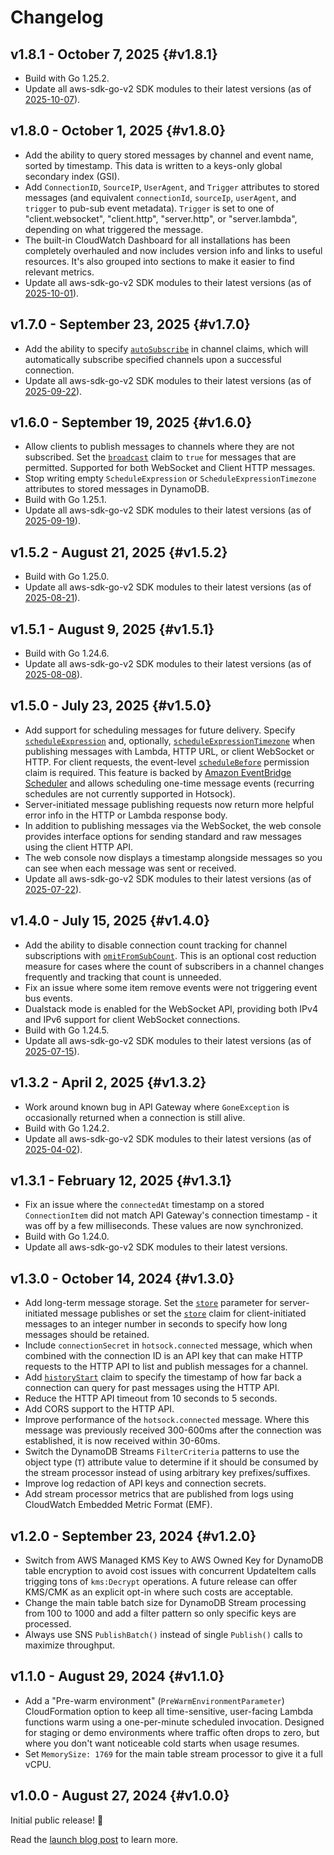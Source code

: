 # Changelog

## v1.8.1 - October 7, 2025 {#v1.8.1}

- Build with Go 1.25.2.
- Update all aws-sdk-go-v2 SDK modules to their latest versions (as of [2025-10-07](https://github.com/aws/aws-sdk-go-v2/releases/tag/release-2025-10-07)).

## v1.8.0 - October 1, 2025 {#v1.8.0}

- Add the ability to query stored messages by channel and event name, sorted by timestamp. This data is written to a keys-only global secondary index (GSI).
- Add `ConnectionID`, `SourceIP`, `UserAgent`, and `Trigger` attributes to stored messages (and equivalent `connectionId`, `sourceIp`, `userAgent`, and `trigger` to pub-sub event metadata). `Trigger` is set to one of "client.websocket", "client.http", "server.http", or "server.lambda", depending on what triggered the message.
- The built-in CloudWatch Dashboard for all installations has been completely overhauled and now includes version info and links to useful resources. It's also grouped into sections to make it easier to find relevant metrics.
- Update all aws-sdk-go-v2 SDK modules to their latest versions (as of [2025-10-01](https://github.com/aws/aws-sdk-go-v2/releases/tag/release-2025-10-01)).

## v1.7.0 - September 23, 2025 {#v1.7.0}

- Add the ability to specify [`autoSubscribe`](../connections/claims.mdx#channels.autoSubscribe) in channel claims, which will automatically subscribe specified channels upon a successful connection.
- Update all aws-sdk-go-v2 SDK modules to their latest versions (as of [2025-09-22](https://github.com/aws/aws-sdk-go-v2/releases/tag/release-2025-09-22)).

## v1.6.0 - September 19, 2025 {#v1.6.0}

- Allow clients to publish messages to channels where they are not subscribed. Set the [`broadcast`](../connections/claims.mdx#channels.messages.broadcast) claim to `true` for messages that are permitted. Supported for both WebSocket and Client HTTP messages.
- Stop writing empty `ScheduleExpression` or `ScheduleExpressionTimezone` attributes to stored messages in DynamoDB.
- Build with Go 1.25.1.
- Update all aws-sdk-go-v2 SDK modules to their latest versions (as of [2025-09-19](https://github.com/aws/aws-sdk-go-v2/releases/tag/release-2025-09-19)).

## v1.5.2 - August 21, 2025 {#v1.5.2}

- Build with Go 1.25.0.
- Update all aws-sdk-go-v2 SDK modules to their latest versions (as of [2025-08-21](https://github.com/aws/aws-sdk-go-v2/releases/tag/release-2025-08-21)).

## v1.5.1 - August 9, 2025 {#v1.5.1}

- Build with Go 1.24.6.
- Update all aws-sdk-go-v2 SDK modules to their latest versions (as of [2025-08-08](https://github.com/aws/aws-sdk-go-v2/releases/tag/release-2025-08-08)).

## v1.5.0 - July 23, 2025 {#v1.5.0}

- Add support for scheduling messages for future delivery. Specify [`scheduleExpression`](../server-api/publish-messages.mdx#message-format.scheduleExpression) and, optionally, [`scheduleExpressionTimezone`](../server-api/publish-messages.mdx#message-format.scheduleExpressionTimezone) when publishing messages with Lambda, HTTP URL, or client WebSocket or HTTP. For client requests, the event-level [`scheduleBefore`](../connections/claims.mdx#channels.messages.scheduleBefore) permission claim is required. This feature is backed by [Amazon EventBridge Scheduler](https://docs.aws.amazon.com/eventbridge/latest/userguide/using-eventbridge-scheduler.html) and allows scheduling one-time message events (recurring schedules are not currently supported in Hotsock).
- Server-initiated message publishing requests now return more helpful error info in the HTTP or Lambda response body.
- In addition to publishing messages via the WebSocket, the web console provides interface options for sending standard and raw messages using the client HTTP API.
- The web console now displays a timestamp alongside messages so you can see when each message was sent or received.
- Update all aws-sdk-go-v2 SDK modules to their latest versions (as of [2025-07-22](https://github.com/aws/aws-sdk-go-v2/releases/tag/release-2025-07-22)).

## v1.4.0 - July 15, 2025 {#v1.4.0}

- Add the ability to disable connection count tracking for channel subscriptions with [`omitFromSubCount`](../connections/claims.mdx#channels.omitFromSubCount). This is an optional cost reduction measure for cases where the count of subscribers in a channel changes frequently and tracking that count is unneeded.
- Fix an issue where some item remove events were not triggering event bus events.
- Dualstack mode is enabled for the WebSocket API, providing both IPv4 and IPv6 support for client WebSocket connections.
- Build with Go 1.24.5.
- Update all aws-sdk-go-v2 SDK modules to their latest versions (as of [2025-07-15](https://github.com/aws/aws-sdk-go-v2/releases/tag/release-2025-07-15)).

## v1.3.2 - April 2, 2025 {#v1.3.2}

- Work around known bug in API Gateway where `GoneException` is occasionally returned when a connection is still alive.
- Build with Go 1.24.2.
- Update all aws-sdk-go-v2 SDK modules to their latest versions (as of [2025-04-02](https://github.com/aws/aws-sdk-go-v2/releases/tag/release-2025-04-02)).

## v1.3.1 - February 12, 2025 {#v1.3.1}

- Fix an issue where the `connectedAt` timestamp on a stored `ConnectionItem` did not match API Gateway's connection timestamp - it was off by a few milliseconds. These values are now synchronized.
- Build with Go 1.24.0.
- Update all aws-sdk-go-v2 SDK modules to their latest versions.

## v1.3.0 - October 14, 2024 {#v1.3.0}

- Add long-term message storage. Set the [`store`](../server-api/publish-messages.mdx#message-format.store) parameter for server-initiated message publishes or set the [`store`](../connections/claims.mdx#channels.messages.store) claim for client-initiated messages to an integer number in seconds to specify how long messages should be retained.
- Include `connectionSecret` in `hotsock.connected` message, which when combined with the connection ID is an API key that can make HTTP requests to the HTTP API to list and publish messages for a channel.
- Add [`historyStart`](../connections/claims.mdx#channels.historyStart) claim to specify the timestamp of how far back a connection can query for past messages using the HTTP API.
- Reduce the HTTP API timeout from 10 seconds to 5 seconds.
- Add CORS support to the HTTP API.
- Improve performance of the `hotsock.connected` message. Where this message was previously received 300-600ms after the connection was established, it is now received within 30-60ms.
- Switch the DynamoDB Streams `FilterCriteria` patterns to use the object type (`T`) attribute value to determine if it should be consumed by the stream processor instead of using arbitrary key prefixes/suffixes.
- Improve log redaction of API keys and connection secrets.
- Add stream processor metrics that are published from logs using CloudWatch Embedded Metric Format (EMF).

## v1.2.0 - September 23, 2024 {#v1.2.0}

- Switch from AWS Managed KMS Key to AWS Owned Key for DynamoDB table encryption to avoid cost issues with concurrent UpdateItem calls trigging tons of `kms:Decrypt` operations. A future release can offer KMS/CMK as an explicit opt-in where such costs are acceptable.
- Change the main table batch size for DynamoDB Stream processing from 100 to 1000 and add a filter pattern so only specific keys are processed.
- Always use SNS `PublishBatch()` instead of single `Publish()` calls to maximize throughput.

## v1.1.0 - August 29, 2024 {#v1.1.0}

- Add a "Pre-warm environment" (`PreWarmEnvironmentParameter`) CloudFormation option to keep all time-sensitive, user-facing Lambda functions warm using a one-per-minute scheduled invocation. Designed for staging or demo environments where traffic often drops to zero, but where you don't want noticeable cold starts when usage resumes.
- Set `MemorySize: 1769` for the main table stream processor to give it a full vCPU.

## v1.0.0 - August 27, 2024 {#v1.0.0}

Initial public release! 🎉

Read the [launch blog post](/blog/hotsock-v1.0/) to learn more.
